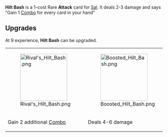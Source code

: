 {{Card
|rarity = Rare
|decktype = Battle
|cardtype = Attack
|character = Sal
|keywords = [[Combo]]
|upgradeable = Yes
|expreq = 9
|upgrade1 = Rival's Hilt Bash
|upgrade2 = Boosted Hilt Bash}}
{{Quote|Be sure to use every part of the weapon, that's just good value.}}
'''Hilt Bash''' is a 1-cost Rare '''Attack''' card for [[Sal]]. It deals 2-3 damage and says "Gain 1 [[Combo]] for every card in your hand"

==Upgrades==
At 9 experience, '''Hilt Bash''' can be upgraded.
{| class="wikitable" style="text-align:center"
|-
|[[File:Rival's Hilt Bash.png|150px]]
|[[File:Boosted Hilt Bash.png|150px]]
|-
!Gain 2 additional [[Combo]]
!Deals 4-6 damage
|}
